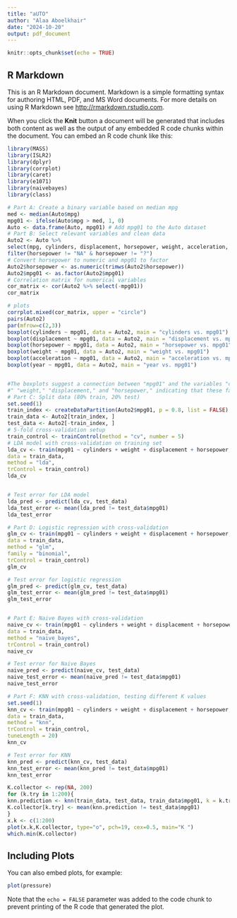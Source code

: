 ---
title: "aUTO"
author: "Alaa Aboelkhair"
date: "2024-10-20"
output: pdf_document
---

```{r setup, include=FALSE}
knitr::opts_chunk$set(echo = TRUE)
```

## R Markdown

This is an R Markdown document. Markdown is a simple formatting syntax for authoring HTML, PDF, and MS Word documents. For more details on using R Markdown see <http://rmarkdown.rstudio.com>.

When you click the **Knit** button a document will be generated that includes both content as well as the output of any embedded R code chunks within the document. You can embed an R code chunk like this:

```{r cars}
library(MASS)
library(ISLR2)
library(dplyr)
library(corrplot)
library(caret)
library(e1071)
library(naivebayes)
library(class)

# Part A: Create a binary variable based on median mpg
med <- median(Auto$mpg)
mpg01 <- ifelse(Auto$mpg > med, 1, 0)
Auto <- data.frame(Auto, mpg01) # Add mpg01 to the Auto dataset
# Part B: Select relevant variables and clean data
Auto2 <- Auto %>%
select(mpg, cylinders, displacement, horsepower, weight, acceleration, year, origin, mpg01) %>%
filter(horsepower != "NA" & horsepower != "?")
# Convert horsepower to numeric and mpg01 to factor
Auto2$horsepower <- as.numeric(trimws(Auto2$horsepower))
Auto2$mpg01 <- as.factor(Auto2$mpg01)
# Correlation matrix for numerical variables
cor_matrix <- cor(Auto2 %>% select(-mpg01))
cor_matrix

# plots
corrplot.mixed(cor_matrix, upper = "circle")
pairs(Auto2)
par(mfrow=c(2,3))
boxplot(cylinders ~ mpg01, data = Auto2, main = "cylinders vs. mpg01")
boxplot(displacement ~ mpg01, data = Auto2, main = "displacement vs. mpg01")
boxplot(horsepower ~ mpg01, data = Auto2, main = "horsepower vs. mpg01")
boxplot(weight ~ mpg01, data = Auto2, main = "weight vs. mpg01")
boxplot(acceleration ~ mpg01, data = Auto2, main = "acceleration vs. mpg01")
boxplot(year ~ mpg01, data = Auto2, main = "year vs. mpg01")


#The boxplots suggest a connection between "mpg01" and the variables "cylinders,
#" "weight," "displacement," and "horsepower," indicating that these factors may influence the classification of "mpg01."
# Part C: Split data (80% train, 20% test)
set.seed(1)
train_index <- createDataPartition(Auto2$mpg01, p = 0.8, list = FALSE)
train_data <- Auto2[train_index, ]
test_data <- Auto2[-train_index, ]
# 5-fold cross-validation setup
train_control <- trainControl(method = "cv", number = 5)
# LDA model with cross-validation on training set
lda_cv <- train(mpg01 ~ cylinders + weight + displacement + horsepower,
data = train_data,
method = "lda",
trControl = train_control)
lda_cv


# Test error for LDA model
lda_pred <- predict(lda_cv, test_data)
lda_test_error <- mean(lda_pred != test_data$mpg01)
lda_test_error

# Part D: Logistic regression with cross-validation
glm_cv <- train(mpg01 ~ cylinders + weight + displacement + horsepower,
data = train_data,
method = "glm",
family = "binomial",
trControl = train_control)
glm_cv

# Test error for logistic regression
glm_pred <- predict(glm_cv, test_data)
glm_test_error <- mean(glm_pred != test_data$mpg01)
glm_test_error


# Part E: Naive Bayes with cross-validation
naive_cv <- train(mpg01 ~ cylinders + weight + displacement + horsepower,
data = train_data,
method = "naive_bayes",
trControl = train_control)
naive_cv

# Test error for Naive Bayes
naive_pred <- predict(naive_cv, test_data)
naive_test_error <- mean(naive_pred != test_data$mpg01)
naive_test_error

# Part F: KNN with cross-validation, testing different K values
set.seed(1)
knn_cv <- train(mpg01 ~ cylinders + weight + displacement + horsepower,
data = train_data,
method = "knn",
trControl = train_control,
tuneLength = 20)
knn_cv

# Test error for KNN
knn_pred <- predict(knn_cv, test_data)
knn_test_error <- mean(knn_pred != test_data$mpg01)
knn_test_error

K.collector <- rep(NA, 200)
for (k.try in 1:200){
knn.prediction <- knn(train_data, test_data, train_data$mpg01, k = k.try)
K.collector[k.try] <- mean(knn.prediction != test_data$mpg01)
}
x.k <- c(1:200)
plot(x.k,K.collector, type="o", pch=19, cex=0.5, main="K ")
which.min(K.collector)


```

## Including Plots

You can also embed plots, for example:

```{r pressure, echo=FALSE}
plot(pressure)
```

Note that the `echo = FALSE` parameter was added to the code chunk to prevent printing of the R code that generated the plot.
